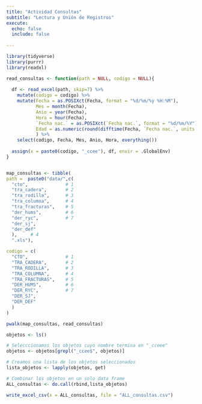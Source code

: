 ```yaml
---
title: "Actividad Consultas"
subtitle: "Lectura y Unión de Registros"
execute: 
  echo: false
  include: false
  
---
```




```r

library(tidyverse)
library(purrr)
library(readxl)

```




```r


read_consultas <- function(path = NULL, codigo = NULL){
  
  df <- read_excel(path, skip=7) %>% 
    mutate(codigo = codigo) %>%
    mutate(Fecha = as.POSIXct(Fecha, format = "%d/%m/%y %H:%M"),
           Mes = month(Fecha),
           Anio = year(Fecha),
           Hora = hour(Fecha),
           `Fecha nac.` = as.POSIXct(`Fecha nac.`, format = "%d/%m/%Y"), 
           Edad = as.numeric(round(difftime(Fecha, `Fecha nac.`, units = "days")/365, 0))
           ) %>%
    select(codigo, Fecha, Mes, Anio, Hora, everything()) 
  
  assign(x = paste0(codigo, "_ccee"), df, envir = .GlobalEnv)
}


map_consultas <- tibble(
path =  paste0("data/",c(
  "cto",              # 1
  "tra_cadera",       # 2
  "tra_rodilla",      # 3 
  "tra_columna",      # 4
  "tra_fracturas",    # 5
  "der_hums",         # 6
  "der_ryc",          # 7
  "der_sj",
  "der_def"
  ),     # 4
  ".xls"),

codigo = c(
  "CTO",              # 1
  "TRA_CADERA",       # 2
  "TRA_RODILLA",      # 3
  "TRA_COLUMNA",      # 4
  "TRA_FRACTURAS",    # 5 
  "DER_HUMS",         # 6
  "DER_RYC",          # 7
  "DER_SJ",
  "DER_DEF"
  )      
)

pwalk(map_consultas, read_consultas)


```



```r


objetos <- ls()

# Selecccionamos los objetos cuyo nombre termina en "_cceee"
objetos <- objetos[grepl("_ccee$", objetos)]    

# Creamos una lista de los objetos seleccionados
lista_objetos <- lapply(objetos, get)

# Combinar los objetos en un solo data frame
ALL_consultas <- do.call(rbind,lista_objetos)

write_excel_csv(x = ALL_consultas, file = "ALL_consultas.csv")


```

